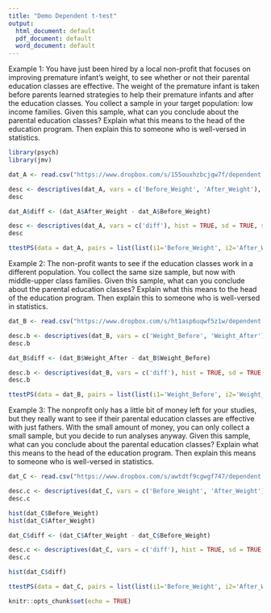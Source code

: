 ---
title: "Demo Dependent t-test"
output:
  html_document: default
  pdf_document: default
  word_document: default
---
  
Example 1: You have just been hired by a local non-profit that focuses on improving premature infant's weight, to see whether or not their parental education classes are effective. The weight of the premature infant is taken before parents learned strategies to help their premature infants and after the education classes. You collect a sample in your target population: low income families. Given this sample, what can you conclude about the parental education classes? Explain what this means to the head of the education program. Then explain this to someone who is well-versed in statistics. 

```{r}
library(psych)
library(jmv)
```

```{r}
dat_A <- read.csv("https://www.dropbox.com/s/155ouxhzbcjqw7f/dependent.A.csv?dl=1")
```

```{r}
desc <- descriptives(dat_A, vars = c('Before_Weight', 'After_Weight'), hist = TRUE, sd = TRUE, se = TRUE, skew = TRUE, kurt = TRUE)
desc
```


```{r}
dat_A$diff <- (dat_A$After_Weight - dat_A$Before_Weight)

desc <- descriptives(dat_A, vars = c('diff'), hist = TRUE, sd = TRUE, se = TRUE, skew = TRUE, kurt = TRUE)
desc
```


```{r}
ttestPS(data = dat_A, pairs = list(list(i1='Before_Weight', i2='After_Weight')), effectSize = TRUE, ci = TRUE, desc = TRUE)
```


Example 2: The non-profit wants to see if the education classes work in a different population. You collect the same size sample, but now with middle-upper class families. Given this sample, what can you conclude about the parental education classes? Explain what this means to the head of the education program. Then explain this to someone who is well-versed in statistics. 



```{r}
dat_B <- read.csv("https://www.dropbox.com/s/ht1asp6uqwf5z1w/dependent.B.csv?dl=1")
```


```{r}
desc.b <- descriptives(dat_B, vars = c('Weight_Before', 'Weight_After'), hist = TRUE, sd = TRUE, se = TRUE, skew = TRUE, kurt = TRUE)
desc.b
```


```{r}
dat_B$diff <- (dat_B$Weight_After - dat_B$Weight_Before)

desc.b <- descriptives(dat_B, vars = c('diff'), hist = TRUE, sd = TRUE, se = TRUE, skew = TRUE, kurt = TRUE)
desc.b
```


```{r}
ttestPS(data = dat_B, pairs = list(list(i1='Weight_Before', i2='Weight_After')), effectSize = TRUE, ci = TRUE, desc = TRUE)
```

Example 3: The nonprofit only has a little bit of money left for your studies, but they really want to see if their parental education classes are effective with just fathers. With the small amount of money, you can only collect a small sample, but you decide to run analyses anyway. Given this sample, what can you conclude about the parental education classes? Explain what this means to the head of the education program. Then explain this means to someone who is well-versed in statistics.

```{r}

dat_C <- read.csv("https://www.dropbox.com/s/awtdtf9cgwgf747/dependent.C.csv?dl=1")
```


```{r}
desc.c <- descriptives(dat_C, vars = c('Before_Weight', 'After_Weight'), hist = TRUE, sd = TRUE, se = TRUE, skew = TRUE, kurt = TRUE)
desc.c

hist(dat_C$Before_Weight)
hist(dat_C$After_Weight)
```


```{r}
dat_C$diff <- (dat_C$After_Weight - dat_C$Before_Weight)

desc.c <- descriptives(dat_C, vars = c('diff'), hist = TRUE, sd = TRUE, se = TRUE, skew = TRUE, kurt = TRUE)
desc.c

hist(dat_C$diff)
```


```{r}
ttestPS(data = dat_C, pairs = list(list(i1='Before_Weight', i2='After_Weight')), effectSize = TRUE, ci = TRUE, desc = TRUE)
```


```{r setup, include=FALSE}
knitr::opts_chunk$set(echo = TRUE)
```
